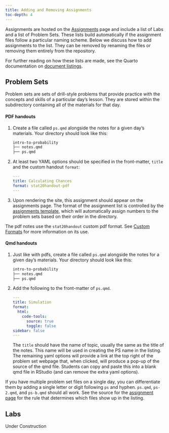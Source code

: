 ```yaml
---
title: Adding and Removing Assignments
toc-depth: 4
---
```


Assignments are hosted on the [Assignments](assignments.qmd) page and include a list of Labs and a list of Problem Sets. These lists build automatically if the assignment files follow a particular naming scheme. Below we discuss how to add assignments to the list. They can be removed by renaming the files or removing them entirely from the repository.

For further reading on how these lists are made, see the Quarto documentation on [document listings](https://quarto.org/docs/websites/website-listings.html).

## Problem Sets

Problem sets are sets of drill-style problems that provide practice with the concepts and skills of a particular day's lesson. They are stored within the subdirectory containing all of the materials for that day.

#### PDF handouts

1. Create a file called `ps.qmd` alongside the notes for a given day's materials. Your directory should look like this:

   ```markdown
   intro-to-probability
   ├── notes.qmd
   ├── ps.qmd
   ```
2. At least two YAML options should be specified in the front-matter, `title` and the custom handout `format`:

   ```yaml
   ---
   title: Calculating Chances
   format: stat20handout-pdf
   ---
   ```
3. Upon rendering the site, this assignment should appear on the assignments page. The format of the assignment list is controlled by the [assignments template](https://github.com/stat20/stat20/blob/main/assets/listings/assignments-ps.ejs#L4), which will automatically assign numbers to the problem sets based on their order in the directory.

The pdf notes use the `stat20handout` custom pdf format. See [Custom Formats](docs/custom-formats.qmd) for more information on its use.

#### Qmd handouts

1. Just like with pdfs, create a file called `ps.qmd` alongside the notes for a given day's materials. Your directory should look like this:

   ```markdown
   intro-to-probability
   ├── notes.qmd
   ├── ps.qmd
   ```
2. Add the following to the front-matter of `ps.qmd`.

   ```yaml
   ---
   title: Simulation
   format:
     html:
       code-tools: 
         source: true
         toggle: false
   sidebar: false
   ---
   ```
   The `title` should have the name of topic, usually the same as the title of the notes. This name will be used in creating the PS name in the listing.
   The remaining yaml options will provide a link at the top right of the problem set webpage that, when clicked, will produce a pop-up of the source of the qmd file. Students can copy and paste this into a blank qmd file in RStudio (and can remove the extra yaml options).

If you have multiple problem set files on a single day, you can differentiate them by adding a single letter or digit following `ps` and hyphen. `ps.qmd`, `ps-2.qmd`, and `ps-b.qmd` should all work. See the source for the [assignment page](https://github.com/stat20/stat20/blob/main/assignments.qmd) for the rule that determines which files show up in the listing.


## Labs

::: callout-warning
Under Construction
:::